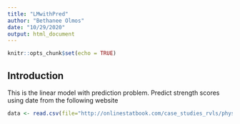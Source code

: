 ```yaml
---
title: "LMwithPred"
author: "Bethanee Olmos"
date: "10/29/2020"
output: html_document
---
```


```r
knitr::opts_chunk$set(echo = TRUE)
```

## Introduction

This is the linear model with prediction problem. Predict strength scores using date from the following website

```r
data <- read.csv(file="http://onlinestatbook.com/case_studies_rvls/physical_strength/data.txt",sep="",header=TRUE)  
```

